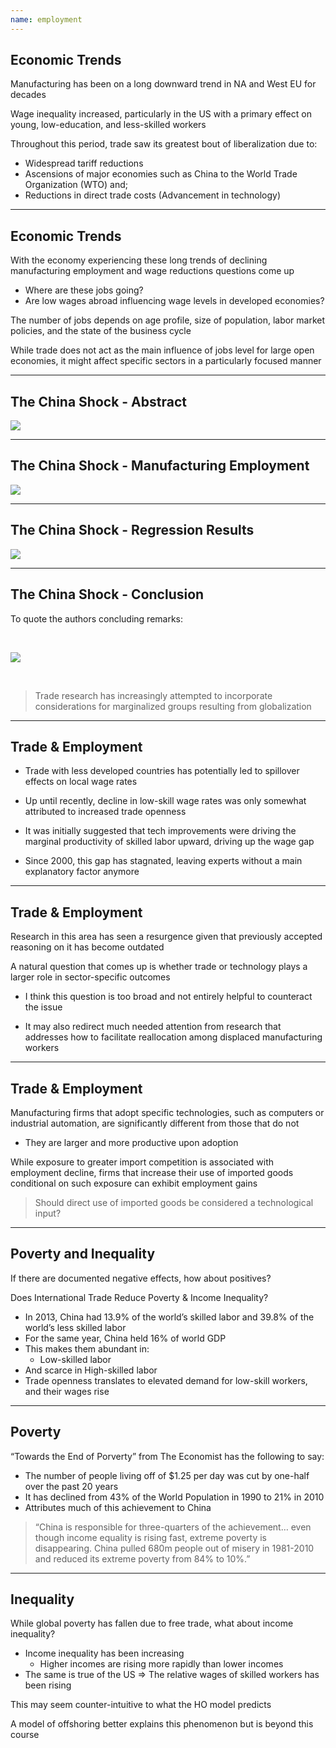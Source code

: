 ```yaml
---
name: employment
---
```


## Economic Trends

Manufacturing has been on a [long downward trend in NA and West EU]{.hp} for decades

Wage inequality increased, particularly in the US with a primary effect on young, low-education, and less-skilled workers

Throughout this period, [trade saw its greatest bout of liberalization]{.hp} due to:

::: {.incremental}
- Widespread tariff reductions
- Ascensions of major economies such as China to the World Trade Organization (WTO) and;
- Reductions in direct trade costs (Advancement in technology)
:::

---

## Economic Trends

With the economy experiencing these long trends of declining manufacturing employment and wage reductions questions come up

::: {.fragment}
- Where are these jobs going?
- Are low wages abroad influencing wage levels in developed economies?
:::

::: {.fragment}
The [number of jobs]{.hp} depends on age profile, size of population, labor market policies, and the state of the business cycle

While trade does not act as the main influence of [jobs level]{.hp} for large open economies, it [might affect specific sectors]{.hi-red} in a particularly focused manner
:::

---

## The China Shock - Abstract

![](images/china-shock-abstract.png){fig-align="center"}

---

## The China Shock - Manufacturing Employment

![](images/china-shock-figure-1.png){fig-align="center"}

---

## The China Shock - Regression Results

![](images/china-shock-table-6.png){fig-align="center"}

---

## The China Shock - Conclusion

To quote the authors concluding remarks:

<br>

![](images/china-shock-conclusion.png){fig-align="center"}

<br>

::: {.fragment}
> [Trade research has increasingly attempted to incorporate considerations for marginalized groups resulting from globalization]{.hp}
:::

---

## Trade & Employment

- Trade with less developed countries has potentially led to spillover effects on local wage rates

::: {.incremental}
- Up until recently, decline in low-skill wage rates was only somewhat attributed to increased trade openness

- It was initially suggested that [tech improvements were driving the marginal productivity of skilled labor upward]{.h}, driving up the wage gap

- Since 2000, this gap has stagnated, leaving experts without a main explanatory factor anymore
:::

---

## Trade & Employment

Research in this area has seen a resurgence given that previously accepted reasoning on it has become outdated

A natural question that comes up is [whether trade or technology]{.hp} plays a larger role in sector-specific outcomes

::: {.fragment}
- I think this question is too broad and not entirely helpful to counteract the issue

- It may also redirect much needed attention from research that addresses how to [facilitate reallocation among displaced manufacturing workers]{.hp}
:::

---

## Trade & Employment

Manufacturing firms that adopt specific technologies, such as computers or industrial automation, are [significantly different from those that do not]{.h}

::: {.fragment}
- They are larger and more productive upon adoption
:::

::: {.fragment}
While exposure to [greater import competition]{.h} is associated with employment decline, firms that increase their use of imported goods conditional on such exposure can exhibit employment gains
:::

::: {.fragment}
> [Should direct use of imported goods be considered a technological input?]{.h .note}
:::

---

## Poverty and Inequality 

If there are documented negative effects, how about positives?

[Does International Trade Reduce Poverty & Income Inequality?]{.hp}

::: {.incremental}
- In 2013, China had 13.9% of the world's skilled labor and 39.8% of the world's less skilled labor
- For the same year, China held 16% of world GDP
- This makes them abundant in:
    - [Low-skilled labor]{.hp}
- And scarce in [High-skilled labor]{.h}
- Trade openness translates to elevated demand for low-skill workers, and their wages rise
:::

---

## Poverty 

["Towards the End of Porverty" from The Economist]{.hp} has the following to say:

::: {.incremental}
- The number of people living off of $1.25 per day was cut by one-half over the past 20 years
- It has declined from 43% of the World Population in 1990 to 21% in 2010
- Attributes much of this achievement to China
:::

::: {.fragment}
> "China is responsible for three-quarters of the achievement... even though income equality is rising fast, extreme poverty is disappearing. China pulled 680m people out of misery in 1981-2010 and reduced its extreme poverty from 84% to 10%."
:::

---

## Inequality

While global poverty has fallen due to free trade, [what about income inequality?]{.h}

::: {.incremental}
- Income inequality has been increasing
    - Higher incomes are rising more rapidly than lower incomes
- The same is true of the US $\Rightarrow$ The relative wages of skilled workers has been rising 
:::

::: {.fragment}
[This may seem counter-intuitive to what the HO model predicts]{.hp .align-center} 

A model of offshoring better explains this phenomenon but is beyond this course
:::